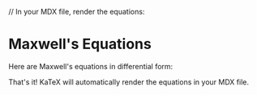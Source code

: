 // In your MDX file, render the equations:
# Maxwell's Equations

Here are Maxwell's equations in differential form:

<BlockMath math="\\begin{aligned}
  \\nabla \\cdot \\mathbf{E} &= \\frac{\\rho}{\\varepsilon_0} \\\\
  \\nabla \\cdot \\mathbf{B} &= 0 \\\\
  \\nabla \\times \\mathbf{E} &= -\\frac{\\partial \\mathbf{B}}{\\partial t} \\\\
  \\nabla \\times \\mathbf{B} &= \\mu_0 \\mathbf{J} + \\mu_0 \\varepsilon_0 \\frac{\\partial \\mathbf{E}}{\\partial t}
\\end{aligned}" />

That's it! KaTeX will automatically render the equations in your MDX file.
